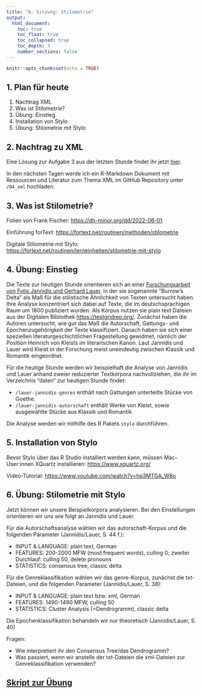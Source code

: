 ```yaml
---
title: "6. Sitzung: Stilometrie"
output: 
  html_document:
    toc: true
    toc_float: true
    toc_collapsed: true
    toc_depth: 3
    number_sections: false
---
```


```r
knitr::opts_chunk$set(echo = TRUE)
```

 
## 1. Plan für heute

 1. Nachtrag XML
 2. Was ist Stilometrie?
 3. Übung: Einstieg 
 4. Installation von Stylo
 5. Übung: Stilometrie mit Stylo 
 

## 2. Nachtrag zu XML  

Eine Lösung zur Aufgabe 3 aus der letzten Stunde findet ihr jetzt [hier](https://github.com/lipogg/r-tutorium/tree/master/05_github-uebung/skripte/aufgabe3_loesung.R).  

In den nächsten Tagen werde ich ein R-Markdown Dokument mit Ressourcen und Literatur zum Thema XML im GitHub Repository unter ``/04_xml`` hochladen. 

## 3. Was ist Stilometrie?

Folien von Frank Fischer: [https://dh-minor.org/dd/2022-06-01](https://dh-minor.org/dd/2022-06-01) </br>

Einführung forText: [https://fortext.net/routinen/methoden/stilometrie](https://fortext.net/routinen/methoden/stilometrie)

Digitale Stilometrie mit Stylo: [https://fortext.net/routinen/lerneinheiten/stilometrie-mit-stylo](https://fortext.net/routinen/lerneinheiten/stilometrie-mit-stylo) 

## 4. Übung: Einstieg 

Die Texte zur heutigen Stunde orientieren sich an einer [Forschungsarbeit von Fotis Jannidis und Gerhard Lauer](https://doi.org/10.5281/zenodo.6188868), in der sie sogenannte "Burrow's Delta" als Maß für die stilistische Ähnlichkeit von Texten untersucht haben. Ihre Analyse konzentriert sich dabei auf Texte, die im deutschsprachigen Raum um 1800 publiziert wurden. Als Korpus nutzen sie plain text Dateien aus der Digitalen Bibliothek [https://textgridrep.org/](https://textgridrep.org/). Zunächst haben die Autoren untersucht, wie gut das Maß die Autorschaft, Gattungs- und Epochenzugehörigkeit der Texte klassifiziert. Danach haben sie sich einer speziellen literaturgeschichtlichen Fragestellung gewidmet, nämlich der Position Heinrich von Kleists im literarischen Kanon. Laut Jannidis und Lauer wird Kleist in der Forschung meist uneindeutig zwischen Klassik und Romantik eingeordnet. 

Für die heutige Stunde werden wir beispielhaft die Analyse von Jannidis und Lauer anhand zweier reduzierter Textkorpora nachvollziehen, die ihr im Verzeichnis "daten" zur heutigen Stunde findet: 

* ``/lauer-jannidis-genres`` enthält nach Gattungen unterteilte Stücke von Goethe.
* ``/lauer-jannidis-autorschaft`` enthält Werke von Kleist, sowie ausgewählte Stücke aus Klassik und Romantik

Die Analyse werden wir mithilfe des R Pakets ``stylo`` durchführen. 

## 5. Installation von Stylo

Bevor Stylo über das R Studio installiert werden kann, müssen Mac-User:innen XQuartz installieren: [https://www.xquartz.org/](https://www.xquartz.org/)

Video-Tutorial: [https://www.youtube.com/watch?v=hp3MTGA_W8o](https://www.youtube.com/watch?v=hp3MTGA_W8o)

## 6. Übung: Stilometrie mit Stylo

Jetzt können wir unsere Beispielkorpora analysieren. Bei den Einstellungen orientieren wir uns wie folgt an Jannidis und Lauer.

Für die Autorschaftsanalyse wählen wir das autorschaft-Korpus und die folgenden Parameter (Jannidis/Lauer, S. 44 f.):

* INPUT & LANGUAGE: plain text, German
* FEATURES: 200-2000 MFW (most frequent words), culling 0; zweiter Durchlauf: culling 50, delete pronouns
* STATISTICS: consensus tree, classic delta

Für die Genreklassifikation wählen wir das genre-Korpus, zunächst die txt-Dateien, und die folgenden Parameter (Jannidis/Lauer, S. 38): 

* INPUT & LANGUAGE: plain text bzw. xml, German
* FEATURES: 1490-1490 MFW, culling 50
* STATISTICS: Cluster Analysis (=Dendrogramm), classic delta

Die Epochenklassifikation behandeln wir nur theoretisch (Jannidis/Lauer, S. 40)

Fragen: 

* Wie interpretiert ihr den Consensus Tree/das Dendrogramm? 
* Was passiert, wenn wir anstelle der txt-Dateien die xml-Dateien zur Genreklassifikation verwenden? 

## [Skript zur Übung](https://github.com/lipogg/r-tutorium/blob/c3b53ce1ae61459c7079f8b96cda70425c1aebe6/06_stilometrie/skripte/tutorium6_130622_uebung.R)
